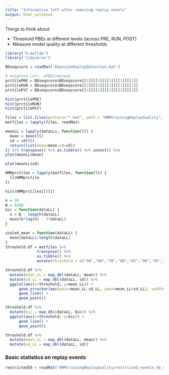 ```yaml
---
title: "Information left after removing replay events"
output: html_notebook
---
```


Things to think about:

* Threshold PBEs at different levels (across PRE, RUN, POST)
* Measure model quality at different thresholds


```r
library('R.matlab')
library('tidyverse')

```

```r
BDseqscore = readMat('BayesianReplayDetection.mat')
```


```r

# weighted corr, wPBEtimeswap
prctilePRE = BDseqscore$BDseqscore[[1]][[1]][[1]][[1]][[1]]
prctileRUN = BDseqscore$BDseqscore[[2]][[1]][[1]][[1]][[1]]
prctilePST = BDseqscore$BDseqscore[[3]][[1]][[1]][[1]][[1]]

hist(prctilePRE)
hist(prctileRUN)
hist(prctilePST)

```

```r
files = list.files(pattern="*.mat", path = "HMMtrainingReplayQuality", full.names = T)
matfiles = lapply(files, readMat)
```



```r
meanLL = lapply(dataLLs, function(ll) {
  mean = mean(ll)
  sd = sd(ll)
  return(list(mean=mean,sd=sd))
}) %>% transpose() %>% as.tibble() %>% unnest() %>%
plot(meanLL$mean)

plot(meanLL$sd)

HMMprctiles = lapply(matfiles, function(ll) {
  ll$HMMprctile
})

hist(HMMprctiles[[3]])
```

```r
k = 30
N = 8200
bic = function(dataLL) {
  n = N - length(dataLL)
  mean(k*log(n) - 2*dataLL)
}

scaled_mean = function(dataLL) {
  mean(dataLL)/length(dataLL)
}
threshold.df = matfiles %>%
              transpose() %>%
              as.tibble() %>%
              mutate(threshold = c("50","60","70","80","85","90","95","97","98","99"))

threshold.df %>%
  mutate(mean_LL = map_dbl(dataLL, mean)) %>% 
  mutate(sd_LL = map_dbl(dataLL, sd)) %>%
  ggplot(aes(x=threshold, y=mean_LL)) + 
      geom_errorbar(aes(ymin=mean_LL-sd_LL, ymax=mean_LL+sd_LL), width=.1) +
      geom_line() +
      geom_point()

threshold.df %>%
  mutate(bic = map_dbl(dataLL, bic)) %>%
  ggplot(aes(x=threshold, y=bic)) + 
      geom_line() +
      geom_point()

```

```r
threshold.df %>%
  mutate(mean_LL = map_dbl(dataLL, mean)) %>% 
  mutate(sd_LL = map_dbl(dataLL, sd))
```


### Basic statistics on replay events

```r
restricted50 = readMat('HMMtrainingReplayQuality/restricted_events_50_ref.mat')


```


